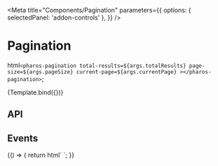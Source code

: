 

<Meta
  title="Components/Pagination"
  parameters={{
    options: { selectedPanel: 'addon-controls' },
  }}
/>

# Pagination

<GuidelineLink path="pagination" />

  html`
    <pharos-pagination
      total-results=${args.totalResults}
      page-size=${args.pageSize}
      current-page=${args.currentPage}
    ></pharos-pagination>
  `;

<Canvas withToolbar>
  <Story
    name="Base"
    argTypes={{
      totalResults: { control: { type: 'number', min: 0 }, defaultValue: 1146 },
      pageSize: { control: { type: 'number', min: 1 }, defaultValue: 25 },
      currentPage: { control: { type: 'number', min: 1 }, defaultValue: 2 },
    }}
  >
    {Template.bind({})}
  </Story>
</Canvas>

## API

<ArgsTable of="pharos-pagination" />

## Events

<Canvas withToolbar>
  <Story
    name="Events"
    parameters={{
      options: { selectedPanel: 'addon-actions' },
    }}
  >
    {() => {
      return html`
        <pharos-pagination
          total-results="1146"
          page-size="25"
          current-page="2"
          @prev-page="${(e) => action('Prev Page')(JSON.stringify(e))}"
          @next-page="${(e) => action('Next Page')(JSON.stringify(e))}"
        ></pharos-pagination>
      `;
    }}
  </Story>
</Canvas>
